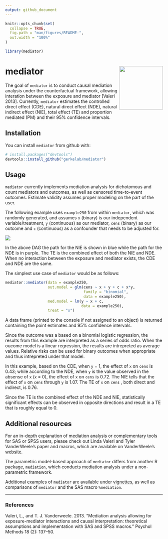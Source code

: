 ```yaml
---
output: github_document
---
```


```r

knitr::opts_chunk$set(
  collapse = TRUE,
  fig.path = "man/figures/README-",
  out.width = "100%"
)

library(mediator)
```

# mediator <img src="man/figures/hex.png" align="right" height="139" />

The goal of `mediator` is to conduct causal mediation analysis under the counterfactual framework, allowing interation between the exposure and mediator [Valeri 2013]. Currently, `mediator` estimates the controlled direct effect (CDE), natural direct effect (NDE), natural indirect effect (NIE), total effect (TE) and proportion mediated (PM) and their 95% confidence intervals. 

## Installation

You can install `mediator` from github with: 

```r
# install.packages("devtools")
devtools::install_github("gerkelab/mediator")
```

<!--- add CRAN once up --->

## Usage 

`mediator` currently implements mediation analysis for dichotomous and count mediators and outcomes, as well as censored time-to-event outcomes. Estimate validity assumes proper modeling on the part of the user. 

The following example uses `example250` from within `mediator`, which was randomly generated, and assumes `x`  (binary) is our independent variable/treatment, `y` (continuous) as our mediator, `cens` (binary) as our outcome and `c` (continuous) as a confounder that needs to be adjusted for.

![](man/figures/mediator-dag.png)

In the above DAG the path for the NIE is shown in blue while the path for the NDE is in purple. The TE is the combined effect of both the NIE and NDE. When no interaction between the exposure and mediator exists, the CDE and NDE are the same. 

The simplest use case of `mediator` would be as follows:

```r
mediator::mediator(data = example250,
                   out.model = glm(cens ~ x + y + c + x*y, 
                                   family = "binomial",
                                   data = example250),
                   med.model = lm(y ~ x + c, 
                                  data = example250),
                   treat = "x")
```

A data frame (printed to the console if not assigned to an object) is returned containing the point estimates and 95% confidence intervals. 

Since the outcome was a based on a binomial logistic regression, the results from this example are interpreted as a series of odds ratio. When the oucome model is a linear regression, the results are intrepreted as average values. Relative risks can be used for binary outcomes when appropriate and thus intrepreted under that model. 

In this example, based on the CDE, when `y` = 1, the effect of `x` on `cens` is 0.43; while according to the NDE, when `y` is the value observed in the absense of `x` (`x` = 0), the effect of `x` on `cens` is 0.72. The NIE tells that the effect of `x` on `cens` through `y` is 1.07. The TE of `x` on `cens` , both direct and indirect, is 0.76. 

Since the TE is the combined effect of the NDE and NIE, statistically significant effects can be observed in opposite directions and result in a TE that is roughly equal to 0. 

## Additional resources 

For an in-depth explanation of mediation analysis or complementary tools for SAS or SPSS users, please check out Linda Valeri and Tyler VanderWeele's paper and  macros, which are available on VanderWeele's [website](https://www.hsph.harvard.edu/tyler-vanderweele/tools-and-tutorials/). 

The parametric model-based approach of `mediator` differs from another R package, [`mediation`](https://cran.r-project.org/web/packages/mediation/vignettes/mediation.pdf), which conducts mediation analysis under a non-parametric framework. 

Additional examples of `mediator` are available under [vignettes](https://github.com/GerkeLab/mediator/tree/tag-edits/vignettes), as well as comparisons of `mediator` and the SAS macro `%mediation`. 

***

### References

Valeri, L., and T. J. Vanderweele. 2013. “Mediation analysis allowing for exposure-mediator interactions and causal interpretation: theoretical assumptions and implementation with SAS and SPSS macros.” Psychol Methods 18 (2): 137–50. 

